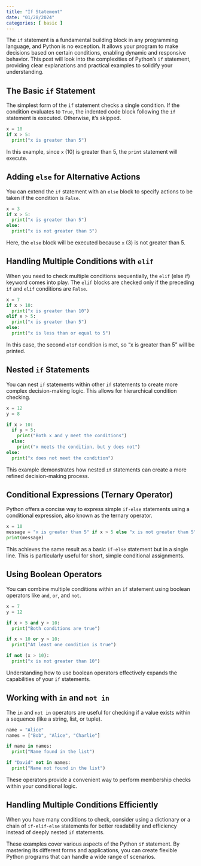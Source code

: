 ```yaml
---
title: "If Statement"
date: "01/28/2024"
categories: [ basic ]
---
```



The `if` statement is a fundamental building block in any programming language, and Python is no exception. It allows your program to make decisions based on certain conditions, enabling dynamic and responsive behavior. This post will look into the complexities of Python's `if` statement, providing clear explanations and practical examples to solidify your understanding.


## The Basic `if` Statement

The simplest form of the `if` statement checks a single condition. If the condition evaluates to `True`, the indented code block following the `if` statement is executed. Otherwise, it's skipped.

```python
x = 10
if x > 5:
  print("x is greater than 5")
```

In this example, since `x` (10) is greater than 5, the `print` statement will execute.


## Adding `else` for Alternative Actions

You can extend the `if` statement with an `else` block to specify actions to be taken if the condition is `False`.

```python
x = 3
if x > 5:
  print("x is greater than 5")
else:
  print("x is not greater than 5")
```

Here, the `else` block will be executed because `x` (3) is not greater than 5.


## Handling Multiple Conditions with `elif`

When you need to check multiple conditions sequentially, the `elif` (else if) keyword comes into play.  The `elif` blocks are checked only if the preceding `if` and `elif` conditions are `False`.

```python
x = 7
if x > 10:
  print("x is greater than 10")
elif x > 5:
  print("x is greater than 5")
else:
  print("x is less than or equal to 5")
```

In this case, the second `elif` condition is met, so "x is greater than 5" will be printed.


## Nested `if` Statements

You can nest `if` statements within other `if` statements to create more complex decision-making logic.  This allows for hierarchical condition checking.

```python
x = 12
y = 8

if x > 10:
  if y > 5:
    print("Both x and y meet the conditions")
  else:
    print("x meets the condition, but y does not")
else:
  print("x does not meet the condition")
```

This example demonstrates how nested `if` statements can create a more refined decision-making process.


## Conditional Expressions (Ternary Operator)

Python offers a concise way to express simple `if-else` statements using a conditional expression, also known as the ternary operator.

```python
x = 10
message = "x is greater than 5" if x > 5 else "x is not greater than 5"
print(message)
```

This achieves the same result as a basic `if-else` statement but in a single line.  This is particularly useful for short, simple conditional assignments.


##  Using Boolean Operators

You can combine multiple conditions within an `if` statement using boolean operators like `and`, `or`, and `not`.

```python
x = 7
y = 12

if x > 5 and y > 10:
  print("Both conditions are true")

if x > 10 or y > 10:
  print("At least one condition is true")

if not (x > 10):
  print("x is not greater than 10")
```

Understanding how to use boolean operators effectively expands the capabilities of your `if` statements.


##  Working with `in` and `not in`

The `in` and `not in` operators are useful for checking if a value exists within a sequence (like a string, list, or tuple).

```python
name = "Alice"
names = ["Bob", "Alice", "Charlie"]

if name in names:
  print("Name found in the list")

if "David" not in names:
  print("Name not found in the list")
```

These operators provide a convenient way to perform membership checks within your conditional logic.


## Handling Multiple Conditions Efficiently


When you have many conditions to check, consider using a dictionary or a chain of `if-elif-else` statements for better readability and efficiency instead of deeply nested `if` statements.


These examples cover various aspects of the Python `if` statement. By mastering its different forms and applications, you can create flexible Python programs that can handle a wide range of scenarios.


